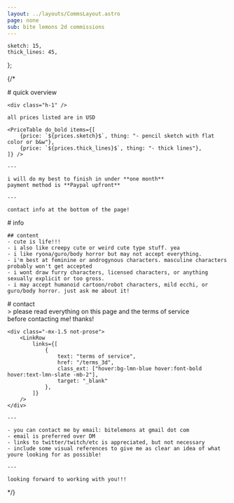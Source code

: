 ```yaml
---
layout: ../layouts/CommsLayout.astro
page: none
sub: bite lemons 2d commissions
---
```


    sketch: 15,
    thick_lines: 45,
};

{/*
<Section>
    <div class="bg-lmn-blue">
        # quick overview
    </div>

    <div class="h-1" />

    all prices listed are in USD  

    <PriceTable do_bold items={[
        {price: `${prices.sketch}$`, thing: "- pencil sketch with flat color or b&w"},
        {price: `${prices.thick_lines}$`, thing: "- thick lines"},
    ]} />

    ---

    i will do my best to finish in under **one month**  
    payment method is **Paypal upfront**

    ---

    contact info at the bottom of the page!
</Section>

<Section>
    <div class="bg-lmn-pink">
        # info
    </div>

    ## content
    - cute is life!!!
    - i also like creepy cute or weird cute type stuff. yea
    - i like ryona/guro/body horror but may not accept everything.
    - i'm best at feminine or androgynous characters. masculine characters probably won't get accepted
    - i wont draw furry characters, licensed characters, or anything sexually explicit or too gross.
    - i may accept humanoid cartoon/robot characters, mild ecchi, or guro/body horror. just ask me about it!

</Section>

<Section>
    <div class="bg-lmn-green">
        # contact
    </div>
    > please read everything on this page and the terms of service before&nbsp;contacting&nbsp;me! thanks!

    <div class="-mx-1.5 not-prose">
        <LinkRow
            links={[
                {
                    text: "terms of service",
                    href: "/terms_3d",
                    class_ext: ["hover:bg-lmn-blue hover:font-bold hover:text-lmn-slate -mb-2"],
                    target: "_blank"
                },
            ]}
        />
    </div>

    ---

    - you can contact me by email: bitelemons at gmail dot com
    - email is preferred over DM
    - links to twitter/twitch/etc is appreciated, but not necessary
    - include some visual references to give me as clear an idea of what youre looking for as possible!

    ---

    looking forward to working with you!!!
</Section>

*/}